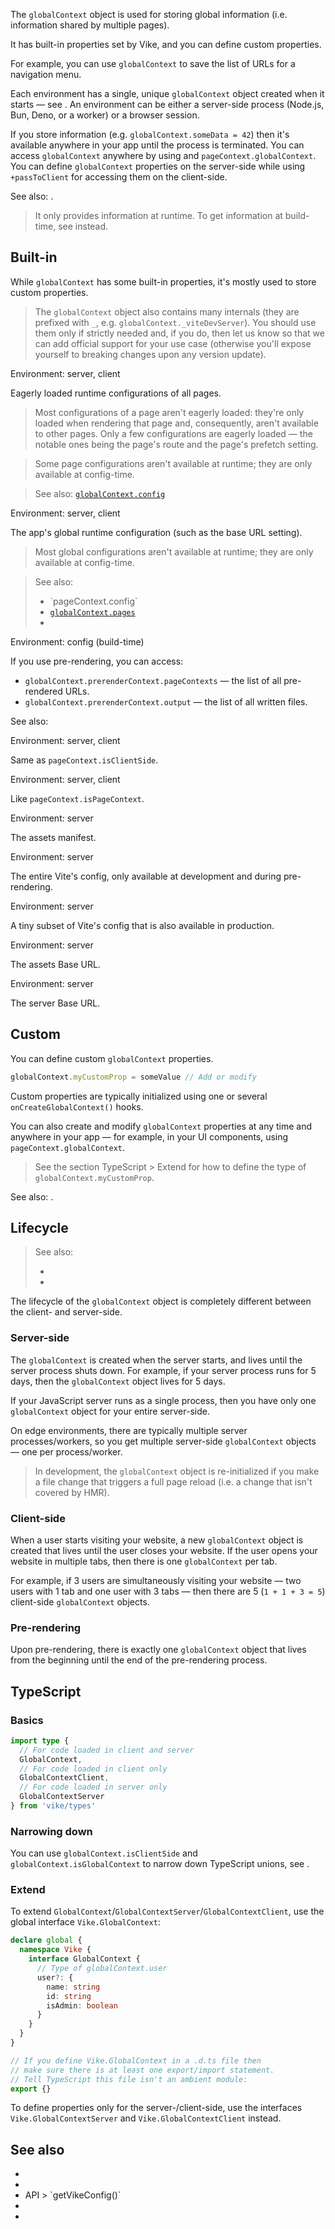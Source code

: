 
<ConfigSpec
  env="client, server"
  global={null}
/>

The `globalContext` object is used for storing global information (i.e. information shared by multiple pages).

It has <Link href="#built-in">built-in properties</Link> set by Vike, and you can define <Link href="#custom">custom properties</Link>.

For example, you can use `globalContext` to save the list of URLs for a navigation menu.

Each environment has a single, unique `globalContext` object created when it starts — see <Link href="#lifecycle" />. An environment can be either a server-side process (Node.js, Bun, Deno, or a worker) or a browser session.

If you store information (e.g. `globalContext.someData = 42`) then it's available anywhere in your app until the process is terminated. You can access `globalContext` anywhere by using <Link href="/getGlobalContext" noBreadcrumb /> and <Link href="/pageContext#globalContext">`pageContext.globalContext`</Link>. You can define `globalContext` properties on the server-side while using <Link href="/passToClient">`+passToClient`</Link> for accessing them on the client-side.

See also: <Link href="/pageContext" />.

> It only provides information at runtime. To get information at build-time, see <Link href="/getVikeConfig" /> instead.


## Built-in

While `globalContext` has some built-in properties, it's mostly used to store <Link href="#custom">custom properties</Link>.

> The `globalContext` object also contains many internals (they are prefixed with `_`, e.g. `globalContext._viteDevServer`). You should use them only if strictly needed and, if you do, then let us know so that we can add official support for your use case (otherwise you'll expose yourself to breaking changes upon any version update).

<Prop name="pages" />

Environment: server, client  

Eagerly loaded runtime <Link href="/config">configurations</Link> of all pages.

> Most configurations of a page aren't eagerly loaded: they're only loaded when rendering that page and, consequently, aren't available to other pages. Only a few configurations are eagerly loaded — the notable ones being <Link href="/route">the page's route</Link> and <Link href="/prefetchStaticAssets">the page's prefetch setting</Link>.

> Some page configurations aren't available at runtime; they are only available at config-time.

> See also: [`globalContext.config`](#config)

<Prop name="config" />

Environment: server, client  

The app's global runtime <Link href="/config">configuration</Link> (such as <Link href="/base-url">the base URL setting</Link>).

> Most global configurations aren't available at runtime; they are only available at config-time.

> See also:
> - <Link href="/pageContext#config">`pageContext.config`</Link>
> - [`globalContext.pages`](#pages)
> - <Link href="/getVikeConfig" />

<Prop name="prerenderContext" />

Environment: config (build-time)  

If you use <Link href="/pre-rendering">pre-rendering</Link>, you can access:
 - `globalContext.prerenderContext.pageContexts` — the list of all pre-rendered URLs.
 - `globalContext.prerenderContext.output` — the list of all written files.

See also: <Link href="/getVikeConfig" />

<Prop name="isClientSide" />

Environment: server, client  

Same as <Link href="/pageContext#isClientSide">`pageContext.isClientSide`</Link>.

<Prop name="isGlobalContext" />

Environment: server, client  

Like <Link href="/pageContext#isPageContext">`pageContext.isPageContext`</Link>.

<Prop name="assetsManifest" />

Environment: server  

The <Link href="/preloading#assets-manifest">assets manifest</Link>.

<Prop name="viteConfig" />

Environment: server  

The entire Vite's config, only available at development and during <Link href="/pre-rendering">pre-rendering</Link>.

<Prop name="viteConfigRuntime" />

Environment: server  

A tiny subset of Vite's config that is also available in production.

<Prop name="baseAssets" />

Environment: server  

The <Link href="/base-url#baseassets">assets Base URL</Link>.

<Prop name="baseServer" />

Environment: server  

The <Link href="/base-url#baseserver">server Base URL</Link>.


## Custom

You can define custom `globalContext` properties.

```ts
globalContext.myCustomProp = someValue // Add or modify
```

Custom properties are typically initialized using one or several <Link href="/onCreateGlobalContext">`onCreateGlobalContext()` hooks</Link>.

You can also create and modify `globalContext` properties at any time and anywhere in your app — for example, in your UI components, using <Link href="/pageContext#globalContext">`pageContext.globalContext`</Link>.

> See the section <Link href="#extend">TypeScript > Extend</Link> for how to define the type of `globalContext.myCustomProp`.

See also: <Link href="/pageContext#custom" />.


## Lifecycle

> See also:
> - <Link href="/pageContext#lifecycle" />
> - <Link href="/hooks#lifecycle" />

The lifecycle of the `globalContext` object is completely different between the client- and server-side.

### Server-side

The `globalContext` is created when the server starts, and lives until the server process shuts down. For example, if your server process runs for 5 days, then the `globalContext` object lives for 5 days.

If your JavaScript server runs as a single process, then you have only one `globalContext` object for your entire server-side.

On edge environments, there are typically multiple server processes/workers, so you get multiple server-side `globalContext` objects — one per process/worker.

> In development, the `globalContext` object is re-initialized if you make a file change that triggers a full page reload (i.e. a change that isn't covered by HMR).

### Client-side

When a user starts visiting your website, a new `globalContext` object is created that lives until the user closes your website. If the user opens your website in multiple tabs, then there is one `globalContext` per tab.

For example, if 3 users are simultaneously visiting your website — two users with 1 tab and one user with 3 tabs — then there are 5 (`1 + 1 + 3 = 5`) client-side `globalContext` objects.

### Pre-rendering

Upon <Link href="/pre-rendering">pre-rendering</Link>, there is exactly one `globalContext` object that lives from the beginning until the end of the pre-rendering process.


## TypeScript

### Basics

```ts ts-only
import type {
  // For code loaded in client and server
  GlobalContext,
  // For code loaded in client only
  GlobalContextClient,
  // For code loaded in server only
  GlobalContextServer
} from 'vike/types'
```

### Narrowing down

You can use `globalContext.isClientSide` and `globalContext.isGlobalContext` to narrow down TypeScript unions, see <Link href="/pageContext#narrowing-down" />.

### Extend

To extend `GlobalContext`/`GlobalContextServer`/`GlobalContextClient`, use the global interface `Vike.GlobalContext`:

```ts ts-only
declare global {
  namespace Vike {
    interface GlobalContext {
      // Type of globalContext.user
      user?: {
        name: string
        id: string
        isAdmin: boolean
      }
    }
  }
}

// If you define Vike.GlobalContext in a .d.ts file then
// make sure there is at least one export/import statement.
// Tell TypeScript this file isn't an ambient module:
export {}
```

To define properties only for the server-/client-side, use the interfaces `Vike.GlobalContextServer` and `Vike.GlobalContextClient` instead.


## See also

- <Link href="/pageContext" />
- <Link href="/getGlobalContext" />
- <Link href="/getVikeConfig">API > `getVikeConfig()`</Link>
- <Link href="/onCreateGlobalContext" />
- <Link href="/passToClient" />
